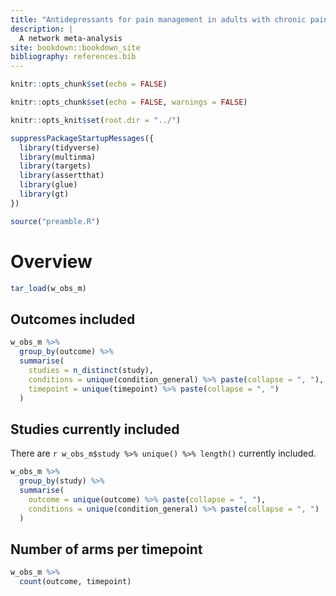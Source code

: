 ```yaml
---
title: "Antidepressants for pain management in adults with chronic pain"
description: |
  A network meta-analysis
site: bookdown::bookdown_site
bibliography: references.bib
---
```


```r
knitr::opts_chunk$set(echo = FALSE)

knitr::opts_chunk$set(echo = FALSE, warnings = FALSE)

knitr::opts_knit$set(root.dir = "../")

suppressPackageStartupMessages({
  library(tidyverse)
  library(multinma)
  library(targets)
  library(assertthat)
  library(glue)
  library(gt)
})

source("preamble.R")

```


# Overview

```r

tar_load(w_obs_m)

```

## Outcomes included

```r
w_obs_m %>%
  group_by(outcome) %>% 
  summarise(
    studies = n_distinct(study),
    conditions = unique(condition_general) %>% paste(collapse = ", "),
    timepoint = unique(timepoint) %>% paste(collapse = ", ")
  )

```

## Studies currently included

There are `r w_obs_m$study %>% unique() %>% length()` currently included.

```r
w_obs_m %>% 
  group_by(study) %>% 
  summarise(
    outcome = unique(outcome) %>% paste(collapse = ", "),
    conditions = unique(condition_general) %>% paste(collapse = ", ")
  )

```

## Number of arms per timepoint

```r
w_obs_m %>% 
  count(outcome, timepoint)

```

